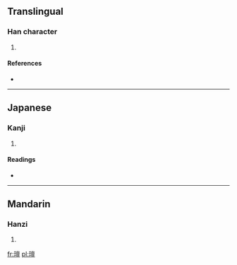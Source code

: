 ==Translingual==

===Han character===
{{Han char|rn=96|rad=玉|as=13|sn=17|four=|canj=一土卜田一 (MGYWM)}}

# {{defn|Han|sort=玉13}}

====References====
* {{Han ref|kx=0743.120|dkj=21282|hdz=21142.060|uh=74AE|ud=29870}}

----

==Japanese==

===Kanji===
{{ja-kanji|grade=|rs=玉13}}

# {{defn|Japanese|sort=玉13}}

====Readings====
* {{ja-readings|on=[[たん]] (tan)|kun=[[たま]] (tama)|nanori=}}

----

==Mandarin==

===Hanzi===
{{cmn-hanzi|pin=[[tǎn]] ([[tan3]])|wg=t'an<sup>3</sup>}}

# {{defn|Mandarin|sort=玉13}}

[[fr:璮]]
[[pl:璮]]